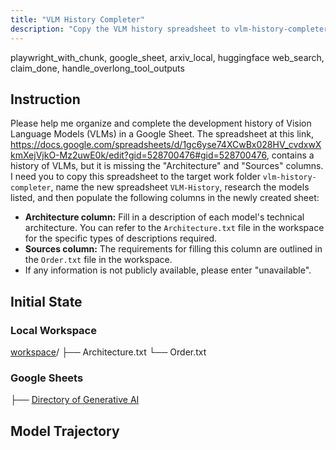 ```yaml
---
title: "VLM History Completer"
description: "Copy the VLM history spreadsheet to vlm-history-completer as VLM-History, then research and populate the \"Architecture\" and \"Sources\" columns for each model."
---
```


<Columns cols={2}>
  <Card title="MCP Server" icon="cloud">
    playwright_with_chunk, google_sheet, arxiv_local, huggingface
  </Card>
  <Card title="Local Tool" icon="terminal">
    web_search, claim_done, handle_overlong_tool_outputs
  </Card>
</Columns>

## Instruction

Please help me organize and complete the development history of Vision Language Models (VLMs) in a Google Sheet.
The spreadsheet at this link, https://docs.google.com/spreadsheets/d/1gc6yse74XCwBx028HV_cvdxwXkmXejVjkO-Mz2uwE0k/edit?gid=528700476#gid=528700476, contains a history of VLMs, but it is missing the "Architecture" and "Sources" columns.
I need you to copy this spreadsheet to the target work folder `vlm-history-completer`, name the new spreadsheet `VLM-History`, research the models listed, and then populate the following columns in the newly created sheet:
- **Architecture column:** Fill in a description of each model's technical architecture. You can refer to the `Architecture.txt` file in the workspace for the specific types of descriptions required.
- **Sources column:** The requirements for filling this column are outlined in the `Order.txt` file in the workspace.
- If any information is not publicly available, please enter "unavailable".

## Initial State

### Local Workspace

<div className="file-tree">
<a href="https://github.com/hkust-nlp/mcpbench_dev/tree/finalpool_dev/tasks/finalpool/vlm-history-completer/initial_workspace">workspace</a>/
├── Architecture.txt
└── Order.txt
</div>

### Google Sheets

<div className="file-tree">
├── <a href="https://docs.google.com/spreadsheets/d/1gc6yse74XCwBx028HV_cvdxwXkmXejVjkO-Mz2uwE0k/edit?gid=528700476#gid=528700476">Directory of Generative AI</a>
</div>

## Model Trajectory

